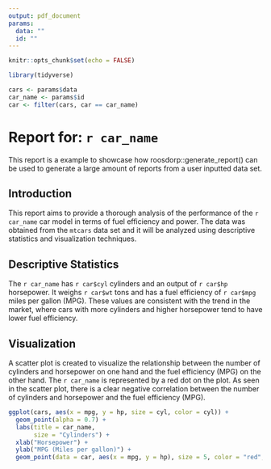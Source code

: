 ```yaml
---
output: pdf_document
params: 
  data: ""
  id: ""
---
```


```r
knitr::opts_chunk$set(echo = FALSE)

library(tidyverse)

cars <- params$data
car_name <- params$id
car <- filter(cars, car == car_name)

```

# Report for: `r car_name`
This report is a example to showcase how roosdorp::generate_report() can be used to generate a large amount of reports from a user inputted data set.

## Introduction
This report aims to provide a thorough analysis of the performance of the `r car_name` car model in terms of fuel efficiency and power. The data was obtained from the `mtcars` data set and it will be analyzed using descriptive statistics and visualization techniques.

## Descriptive Statistics
The `r car_name` has `r car$cyl` cylinders and an output of `r car$hp` horsepower. It weighs `r car$wt` tons and has a fuel efficiency of `r car$mpg` miles per gallon (MPG). These values are consistent with the trend in the market, where cars with more cylinders and higher horsepower tend to have lower fuel efficiency.

## Visualization
A scatter plot is created to visualize the relationship between the number of cylinders and horsepower on one hand and the fuel efficiency (MPG) on the other hand. The `r car_name` is represented by a red dot on the plot. As seen in the scatter plot, there is a clear negative correlation between the number of cylinders and horsepower and the fuel efficiency (MPG).

```r
ggplot(cars, aes(x = mpg, y = hp, size = cyl, color = cyl)) +
  geom_point(alpha = 0.7) +
  labs(title = car_name,
       size = "Cylinders") +
  xlab("Horsepower") +
  ylab("MPG (Miles per gallon)") +
  geom_point(data = car, aes(x = mpg, y = hp), size = 5, color = "red", alpha = 0.7)
```
